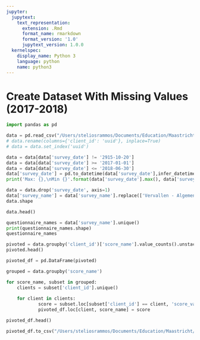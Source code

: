 ```yaml
---
jupyter:
  jupytext:
    text_representation:
      extension: .Rmd
      format_name: rmarkdown
      format_version: '1.0'
      jupytext_version: 1.0.0
  kernelspec:
    display_name: Python 3
    language: python
    name: python3
---
```


# Create Dataset With Missing Values (2017-2018)

```python
import pandas as pd
```

```python
data = pd.read_csv("/Users/steliosrammos/Documents/Education/Maastricht/DKE-Year3/BachelorThesis/bachelor_thesis/data/raw/client_scores_full.csv", sep=";", decimal=",")
# data.rename(columns={'client_id': 'uuid'}, inplace=True)
# data = data.set_index('uuid')

data = data[data['survey_date'] != '2915-10-20']
data = data[data['survey_date'] >= '2017-01-01']
data = data[data['survey_date'] <= '2018-06-30']
data['survey_date'] = pd.to_datetime(data['survey_date'],infer_datetime_format=True)
print('Max: {},\nMin {}'.format(data['survey_date'].max(), data['survey_date'].min()))

data = data.drop('survey_date', axis=1)
data['survey_name'] = data['survey_name'].replace(['Vervallen - Algemene Intake Rughuis', 'Algemene Intake V3.0', 'Vervallen - Algemene Intake'], 'Algemene Intake')
data.shape
```

```python
data.head()
```

```python
questionnaire_names = data['survey_name'].unique()
print(questionnaire_names.shape)
questionnaire_names
```

```python
pivoted = data.groupby('client_id')['score_name'].value_counts().unstack().fillna(np.nan)
pivoted.head()
```

```python
pivoted_df = pd.DataFrame(pivoted)
```

```python
grouped = data.groupby('score_name')

for score_name, subset in grouped:
    clients = subset['client_id'].unique()
    
    for client in clients:
            score = subset.loc[subset['client_id'] == client, 'score_value'].values[0]
            pivoted_df.loc[client, score_name] = score
```

```python
pivoted_df.head()
```

```python
pivoted_df.to_csv("/Users/steliosrammos/Documents/Education/Maastricht/DKE-Year3/BachelorThesis/bachelor_thesis/data/interim/client_scores_2017_2018_with_null.csv")
```

```python

```
